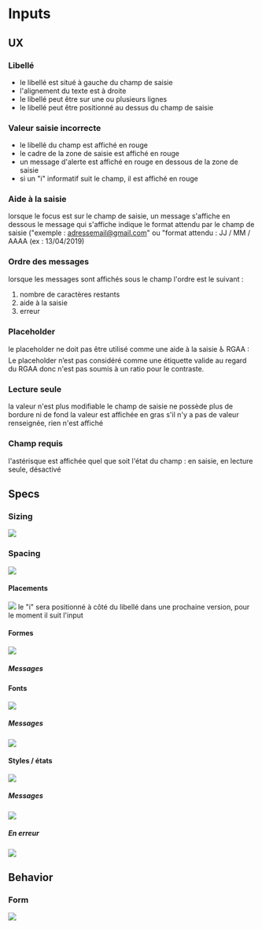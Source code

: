 
<Meta title="Molecules/Inputs/mg-input" />

# Inputs

## UX

### Libellé

- le libellé est situé à gauche du champ de saisie
- l'alignement du texte est à droite
- le libellé peut être sur une ou plusieurs lignes
- le libellé peut être positionné au dessus du champ de saisie

### Valeur saisie incorrecte

- le libellé du champ est affiché en rouge
- le cadre de la zone de saisie est affiché en rouge
- un message d'alerte est affiché en rouge en dessous de la zone de saisie
- si un "i" informatif suit le champ, il est affiché en rouge

### Aide à la saisie

lorsque le focus est sur le champ de saisie, un message s'affiche en dessous
le message qui s'affiche indique le format attendu par le champ de saisie ("exemple : adressemail@gmail.com" ou "format attendu : JJ / MM / AAAA (ex : 13/04/2019)

### Ordre des messages

lorsque les messages sont affichés sous le champ l'ordre est le suivant :

1. nombre de caractères restants
2. aide à la saisie
3. erreur

### Placeholder

le placeholder ne doit pas être utilisé comme une aide à la saisie
♿ RGAA : Le placeholder n’est pas considéré comme une étiquette valide au regard du RGAA donc n'est pas soumis à un ratio pour le contraste.

### Lecture seule

la valeur n'est plus modifiable
le champ de saisie ne possède plus de bordure ni de fond
la valeur est affichée en gras
s'il n'y a pas de valeur renseignée, rien n'est affiché

### Champ requis

l'astérisque est affichée quel que soit l'état du champ : en saisie, en lecture seule, désactivé

## Specs

### Sizing

![](./inputs/doc/img/mg-input-base-sizing.png)

### Spacing

![](./inputs/doc/img/mg-input-base-spacing.png)

#### Placements

![](./inputs/doc/img/mg-input-base-alignments.png)
le "i" sera positionné à côté du libellé dans une prochaine version, pour le moment il suit l'input

#### Formes

![](./inputs/doc/img/mg-input-base-shapes.png)

##### Messages

#### Fonts

![](./inputs/doc/img/mg-input-base-fonts.png)

##### Messages

![](./inputs/doc/img/mg-input-base-messages-fonts.png)

#### Styles / états

![](./inputs/doc/img/mg-input-base-styles.png)

##### Messages

![](./inputs/doc/img/mg-input-base-messages.png)

##### En erreur

![](./inputs/doc/img/mg-input-base-errors.png)

## Behavior

### Form

![](./inputs/doc/img/mg-input-behavior.png)
